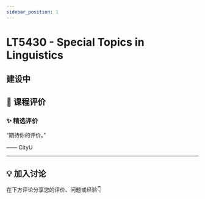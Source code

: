 ```yaml
---
sidebar_position: 1
---
```



# LT5430 - Special Topics in Linguistics

## 建设中

## **💬 课程评价**

### ✨ **精选评价**
<div className={commentStyles.commentBox}>
    <p className={commentStyles.commentText}>
        “期待你的评价。”
    </p>
    <p className={commentStyles.commentAuthor}>—— CityU</p>
</div>

---

## **💡 加入讨论**

在下方评论分享您的评价、问题或经验👇
<Utterances />
